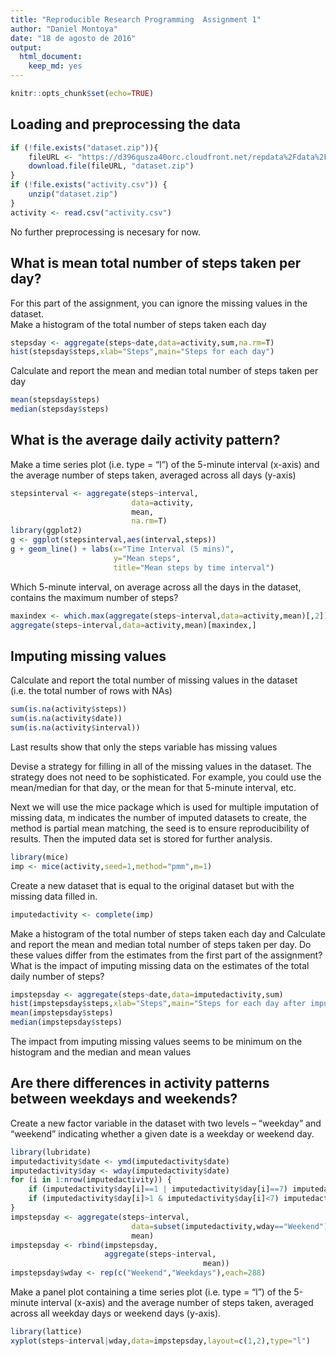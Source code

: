 ```yaml
---
title: "Reproducible Research Programming  Assignment 1"
author: "Daniel Montoya"
date: "18 de agosto de 2016"
output: 
  html_document: 
    keep_md: yes
---
```


```r
knitr::opts_chunk$set(echo=TRUE)
```

## Loading and preprocessing the data  
```r
if (!file.exists("dataset.zip")){
    fileURL <- "https://d396qusza40orc.cloudfront.net/repdata%2Fdata%2Factivity.zip"
    download.file(fileURL, "dataset.zip")
}
if (!file.exists("activity.csv")) {
    unzip("dataset.zip")
}
activity <- read.csv("activity.csv")
```

No further preprocessing is necesary for now.  

## What is mean total number of steps taken per day?

For this part of the assignment, you can ignore the missing values in the dataset.  
Make a histogram of the total number of steps taken each day
```r
stepsday <- aggregate(steps~date,data=activity,sum,na.rm=T)
hist(stepsday$steps,xlab="Steps",main="Steps for each day")
```

Calculate and report the mean and median total number of steps taken per day

```r
mean(stepsday$steps)
median(stepsday$steps)
```

## What is the average daily activity pattern?  
Make a time series plot (i.e. type = "l") of the 5-minute interval (x-axis) and the average number of steps taken, averaged across all days (y-axis)

```r
stepsinterval <- aggregate(steps~interval,
                           data=activity,
                           mean,
                           na.rm=T)
library(ggplot2)
g <- ggplot(stepsinterval,aes(interval,steps))
g + geom_line() + labs(x="Time Interval (5 mins)",
                       y="Mean steps",
                       title="Mean steps by time interval")
```

Which 5-minute interval, on average across all the days in the dataset, contains the maximum number of steps?

```r
maxindex <- which.max(aggregate(steps~interval,data=activity,mean)[,2])
aggregate(steps~interval,data=activity,mean)[maxindex,]
```

## Imputing missing values
Calculate and report the total number of missing values in the dataset (i.e. the total number of rows with NAs)
```r
sum(is.na(activity$steps))
sum(is.na(activity$date))
sum(is.na(activity$interval))
```

Last results show that only the steps variable has missing values  

Devise a strategy for filling in all of the missing values in the dataset. The strategy does not need to be sophisticated. For example, you could use the mean/median for that day, or the mean for that 5-minute interval, etc.

Next we will use the mice package which is used for multiple imputation of missing data, m indicates the number of imputed datasets to create, the method is partial mean matching, the seed is to ensure reproducibility of results. Then the imputed data set is stored for further analysis.

```r
library(mice)
imp <- mice(activity,seed=1,method="pmm",m=1)
```

Create a new dataset that is equal to the original dataset but with the missing data filled in.

```r
imputedactivity <- complete(imp)
```

Make a histogram of the total number of steps taken each day and Calculate and report the mean and median total number of steps taken per day. Do these values differ from the estimates from the first part of the assignment? What is the impact of imputing missing data on the estimates of the total daily number of steps?

```r
impstepsday <- aggregate(steps~date,data=imputedactivity,sum)
hist(impstepsday$steps,xlab="Steps",main="Steps for each day after imputation")
mean(impstepsday$steps)
median(impstepsday$steps)
```

The impact from imputing missing values seems to be minimum on the histogram and the median and mean values

## Are there differences in activity patterns between weekdays and weekends?

Create a new factor variable in the dataset with two levels -- "weekday" and "weekend" indicating whether a given date is a weekday or weekend day.

```r
library(lubridate)
imputedactivity$date <- ymd(imputedactivity$date)
imputedactivity$day <- wday(imputedactivity$date)
for (i in 1:nrow(imputedactivity)) {
    if (imputedactivity$day[i]==1 | imputedactivity$day[i]==7) imputedactivity$wday[i] <- "Weekend"
    if (imputedactivity$day[i]>1 & imputedactivity$day[i]<7) imputedactivity$wday[i] <- "Weekdays"
}
impstepsday <- aggregate(steps~interval,
                           data=subset(imputedactivity,wday=="Weekend"),
                           mean)
impstepsday <- rbind(impstepsday,
                     aggregate(steps~interval,                          data=subset(imputedactivity,wday=="Weekdays"),
                                           mean))
impstepsday$wday <- rep(c("Weekend","Weekdays"),each=288)
```

Make a panel plot containing a time series plot (i.e. type = "l") of the 5-minute interval (x-axis) and the average number of steps taken, averaged across all weekday days or weekend days (y-axis).

```r
library(lattice)
xyplot(steps~interval|wday,data=impstepsday,layout=c(1,2),type="l")
```

